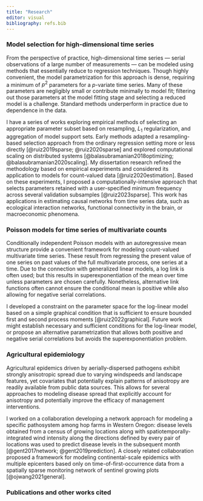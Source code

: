 ```yaml
---
title: "Research"
editor: visual
bibliography: refs.bib
---
```


### Model selection for high-dimensional time series

From the perspective of practice, high-dimensional time series --- serial observations of a large number of measurements --- can be modeled using methods that essentially reduce to regression techniques. Though highly convenient, the model parametrization for this approach is dense, requiring a minimum of $p^2$ parameters for a $p$-variate time series. Many of these parameters are negligibly small or contribute minimally to model fit; filtering out those parameters at the model fitting stage and selecting a reduced model is a challenge. Standard methods underperform in practice due to dependence in the data.

I have a series of works exploring empirical methods of selecting an appropriate parameter subset based on resampling, $L_1$ regularization, and aggregation of model support sets. Early methods adapted a resampling-based selection approach from the ordinary regression setting more or less directly [@ruiz2019sparse; @ruiz2020sparse] and explored computational scaling on distributed systems [@balasubramanian2018optimizing; @balasubramanian2020scaling]. My dissertation research refined the methodology based on empirical experiments and considered its application to models for count-valued data [@ruiz2020estimation]. Based on these experiments, I proposed a computationally-intensive approach that selects parameters retained with a user-specified minimum frequency across several validation subsamples [@ruiz2023sparse]. This work has applications in estimating causal networks from time series data, such as ecological interaction networks, functional connectivity in the brain, or macroeconomic phenomena.

### Poisson models for time series of multivariate counts

Conditionally independent Poisson models with an autoregressive mean structure provide a convenient framework for modeling count-valued multivariate time series. These result from regressing the present value of one series on past values of the full multivariate process, one series at a time. Due to the connection with generalized linear models, a log link is often used; but this results in superexponentiation of the mean over time unless parameters are chosen carefully. Nonetheless, alternative link functions often cannot ensure the conditional mean is positive while also allowing for negative serial correlations.

I developed a constraint on the parameter space for the log-linear model based on a simple graphical condition that is sufficient to ensure bounded first and second process moments [@ruiz2022graphical]. Future work might establish necessary and sufficient conditions for the log-linear model, or propose an alternative parametrization that allows both positive and negative serial correlations but avoids the superexponentiation problem.

### Agricultural epidemiology

Agricultural epidemics driven by aerially-dispersed pathogens exhibit strongly anisotropic spread due to varying windspeeds and landscape features, yet covariates that potentially explain patterns of anisotropy are readily available from public data sources. This allows for several approaches to modeling disease spread that explicitly account for anisotropy and potentially improve the efficacy of management interventions.

I worked on a collaboration developing a network approach for modeling a specific pathosystem among hop farms in Western Oregon: disease levels obtained from a census of growing locations along with spatiotemporally-integrated wind intensity along the directions defined by every pair of locations was used to predict disease levels in the subsequent month [@gent2017network; @gent2019prediction]. A closely related collaboration proposed a framework for modeling continental-scale epidemics with multiple epicenters based only on time-of-first-occurrence data from a spatially sparse monitoring network of sentinel growing plots [@ojwang2021general].

### Publications and other works cited
